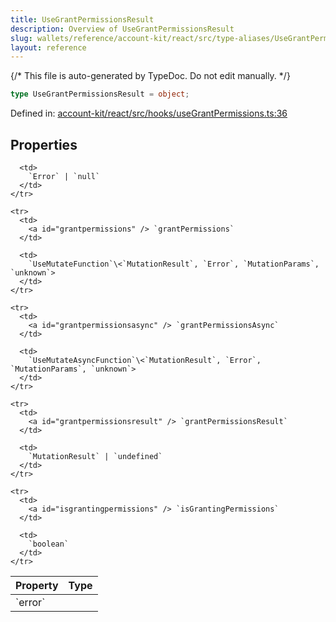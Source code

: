 ```yaml
---
title: UseGrantPermissionsResult
description: Overview of UseGrantPermissionsResult
slug: wallets/reference/account-kit/react/src/type-aliases/UseGrantPermissionsResult
layout: reference
---
```


{/* This file is auto-generated by TypeDoc. Do not edit manually. */}

```ts
type UseGrantPermissionsResult = object;
```

Defined in: [account-kit/react/src/hooks/useGrantPermissions.ts:36](https://github.com/alchemyplatform/aa-sdk/blob/08ef11b1fc98663df6a97fa93722c7f14b33f1cc/account-kit/react/src/hooks/useGrantPermissions.ts#L36)

## Properties

<table>
  <thead>
    <tr>
      <th align="left">Property</th>
      <th align="left">Type</th>
    </tr>
  </thead>

  <tbody>
    <tr>
      <td>
        <a id="error" /> `error`
      </td>

      <td>
        `Error` | `null`
      </td>
    </tr>

    <tr>
      <td>
        <a id="grantpermissions" /> `grantPermissions`
      </td>

      <td>
        `UseMutateFunction`\<`MutationResult`, `Error`, `MutationParams`, `unknown`>
      </td>
    </tr>

    <tr>
      <td>
        <a id="grantpermissionsasync" /> `grantPermissionsAsync`
      </td>

      <td>
        `UseMutateAsyncFunction`\<`MutationResult`, `Error`, `MutationParams`, `unknown`>
      </td>
    </tr>

    <tr>
      <td>
        <a id="grantpermissionsresult" /> `grantPermissionsResult`
      </td>

      <td>
        `MutationResult` | `undefined`
      </td>
    </tr>

    <tr>
      <td>
        <a id="isgrantingpermissions" /> `isGrantingPermissions`
      </td>

      <td>
        `boolean`
      </td>
    </tr>

  </tbody>
</table>
